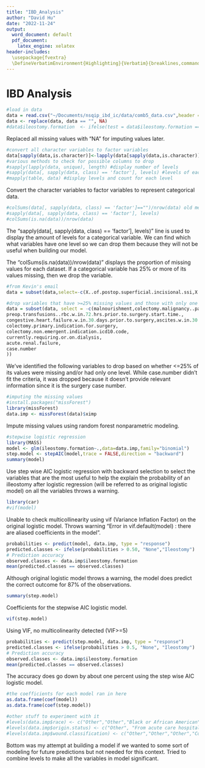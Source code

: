 ```yaml
---
title: "IBD_Analysis"
author: "David Hu"
date: "2022-11-24"
output:
  word_document: default
  pdf_document:
    latex_engine: xelatex
header-includes:
  \usepackage{fvextra}
  \DefineVerbatimEnvironment{Highlighting}{Verbatim}{breaklines,commandchars=\\\{\}}
---
```


# IBD Analysis 

```r
#load in data
data = read.csv("~/Documents/nsqip_ibd_ic/data/comb5_data.csv",header = TRUE)
data <- replace(data, data == "", NA)
#data$ileostomy.formation  <- ifelse(test = data$ileostomy.formation =="Ileostomy", yes = 1, no = 0)
```
Replaced all missing values with "NA" for imputing values later. 

```r
#convert all character variables to factor variables
data[sapply(data,is.character)]<-lapply(data[sapply(data,is.character)],as.factor)
#various methods to check for possible columns to drop
#sapply(lapply(data, unique), length) #display number of levels
#sapply(data[, sapply(data, class) == 'factor'], levels) #levels of each variables
#mapply(table, data) #display levels and count for each level

```
Convert the character variables to factor variables to represent categorical data. 

```r
#colSums(data[, sapply(data, class) == 'factor']=="")/nrow(data) old method
#sapply(data[, sapply(data, class) == 'factor'], levels)
#colSums(is.na(data))/nrow(data)
```
The "sapply(data[, sapply(data, class) == 'factor'], levels)" line is used to display the amount of levels for a categorical variable. We can find which what variables have one level so we can drop them because they will not be useful when building our model. 

The "colSums(is.na(data))/nrow(data)" displays the proportion of missing values for each dataset. If a categorical variable has 25% or more of its values missing, then we drop the variable. 

```r
#from Kevin's email
data = subset(data,select=-c(X..of.postop.superficial.incisional.ssi,X..of.postop.deep.incisional.ssi,X..of.postop.organ.space.ssi,X..of.postop.wound.disruption,X..of.postop.pneumonia,X..of.postop.unplanned.intubation,X..of.postop.pulmonary.embolism,X..of.postop.on.ventilator...48.hours,X..of.postop.progressive.renal.insufficiency,X..of.postop.acute.renal.failure,X..of.postop.cva,X..of.postop.uti,X..of.postop.cardiac.arrest.requiring.cpr,X..of.postop.myocardial.infarction,X..of.postop.transfusion.intraop..postop..72h.of.surgery.start.time.,X..of.postop.vein.thrombosis.requiring.therapy,X..of.postop.c..diff,X..of.postop.sepsis,X..of.postop.septic.shock,X..of.postop.other.occurrences,surgical.wound.s..closure,hospital.length.of.stay,hospital.discharge.destination,postop.death.w.in.30.days.of.procedure,postoperative.death...30.days.of.procedure,X..of.readmissions.w.in.30.days,X..of.unplanned.readmissions,first.unplanned.return.cpt,first.unplanned.return.to.or,colectomy.postop.anastomotic.leak,colectomy.prolonged.postoperative.npo.or.ngt.use))

#drop variables that have >=25% missing values and those with only one levels
data = subset(data, select = -c(malnourishment,colectomy.malignancy..pathologic.m.stage,colectomy.malignancy..pathologic.n.stage,colectomy.malignancy..pathologic.t.stage,
preop.transfusions..rbc.w.in.72.hrs.prior.to.surgery.start.time.,
congestive.heart.failure.w.in.30.days.prior.to.surgery,ascites.w.in.30.days.prior.to.surgery,
colectomy.primary.indication.for.surgery,
colectomy.non.emergent.indication.icd10.code,
currently.requiring.or.on.dialysis,
acute.renal.failure,
case.number
))
```

We've identified the following variables to drop based on whether <=25% of its values were missing and/or had only one level. While case.number didn't fit the criteria, it was dropped because it doesn't provide relevant information since it is the surgery case number.  

```r
#imputing the missing values
#install.packages("missForest")
library(missForest)
data.imp <- missForest(data)$ximp
```

Impute missing values using random forest nonparametric modeling.

```r
#stepwise logistic regression 
library(MASS)
model <- glm(ileostomy.formation~.,data=data.imp,family="binomial")
step.model <- stepAIC(model,trace = FALSE,direction = "backward")
summary(model)
```

Use step wise AIC logistic regression with backward selection to select the variables that are the most useful to help the explain the probability of an illeostomy after logistic regression (will be referred to as original logistic model) on all the variables throws a warning. 

```r
library(car)
#vif(model)
```
Unable to check multicollinearity using vif (Variance Inflation Factor) on the original logistic model. 
Throws warning "Error in vif.default(model) : there are aliased coefficients in the model".

```r
probabilities <- predict(model, data.imp, type = "response")
predicted.classes <- ifelse(probabilities > 0.50, "None","Ileostomy")
# Prediction accuracy
observed.classes <- data.imp$ileostomy.formation
mean(predicted.classes == observed.classes)
```

Although original logistic model throws a warning, the model does predict the correct outcome for 87% of the observations. 

```r
summary(step.model)
```
Coefficients for the stepwise AIC logistic model. 

```r
vif(step.model)
```
Using VIF, no multicolinearity detected (VIF>=5)

```r
probabilities <- predict(step.model, data.imp, type = "response")
predicted.classes <- ifelse(probabilities > 0.5, "None", "Ileostomy")
# Prediction accuracy
observed.classes <- data.imp$ileostomy.formation
mean(predicted.classes == observed.classes)
```
The accuracy does go down by about one percent using the step wise AIC logistic model. 

```r
#the coefficients for each model ran in here
as.data.frame(coef(model))
as.data.frame(coef(step.model))
```

```r
#other stuff to experiment with it
#levels(data.imp$race) <- c("Other","Other","Black or African American","Other","Other","Unknown/Not Reported","Other")
#levels(data.imp$origin.status) <- c("Other", "From acute care hospital inpatient", "Other", "Not transferred (admitted from home)","Other","Other","Other","Other")
#levels(data.imp$wound.classification) <- c("Other","Other","Other","Contaminated","Other")
```

Bottom was my attempt at building a model if we wanted to some sort of modeling for future predictions but not needed for this context. Tried to combine levels to make all the variables in model significant. 

